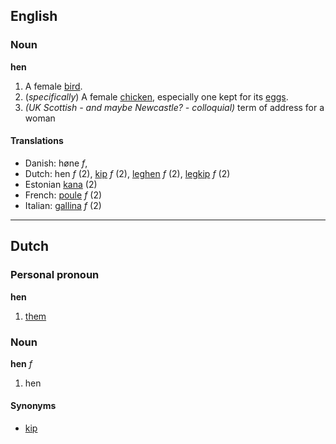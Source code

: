 ==English==
===Noun===
'''hen'''

#A female [[bird]].
#(''specifically'') A female [[chicken]], especially one kept for its [[egg]]s.
#''(UK Scottish - and maybe Newcastle? - colloquial)'' term of address for a woman

====Translations====
*Danish: høne ''f'',
*Dutch: hen ''f'' (2), [[kip]] ''f'' (2), [[leghen]] ''f'' (2), [[legkip]] ''f'' (2)
*Estonian [[kana]] (2)
*French: [[poule]] ''f'' (2)
*Italian: [[gallina]] ''f'' (2)

----

==Dutch==
===Personal pronoun===
'''hen'''

# [[them]]

===Noun===
'''hen''' ''f''

# hen

====Synonyms====
*[[kip]]